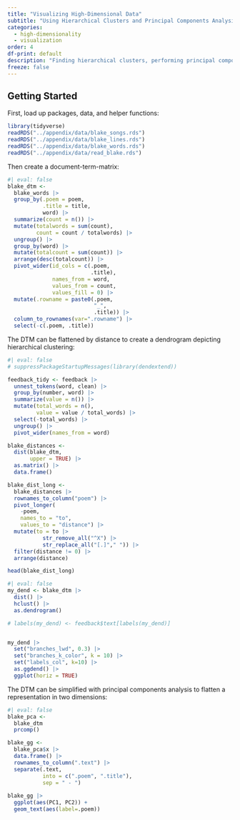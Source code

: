 ```yaml
---
title: "Visualizing High-Dimensional Data"
subtitle: "Using Hierarchical Clusters and Principal Components Analysis"
categories: 
  - high-dimensionality
  - visualization
order: 4
df-print: default
description: "Finding hierarchical clusters, performing principal components analysis, and creating visualizations, oh my!"
freeze: false
---
```


## Getting Started

First, load up packages, data, and helper functions:

```r
library(tidyverse)
readRDS("../appendix/data/blake_songs.rds")
readRDS("../appendix/data/blake_lines.rds")
readRDS("../appendix/data/blake_words.rds")
readRDS("../appendix/data/read_blake.rds")
```

Then create a document-term-matrix:

```r
#| eval: false
blake_dtm <-
  blake_words |> 
  group_by(.poem = poem,
           .title = title, 
           word) |> 
  summarize(count = n()) |> 
  mutate(totalwords = sum(count),
         count = count / totalwords) |> 
  ungroup() |> 
  group_by(word) |> 
  mutate(totalcount = sum(count)) |> 
  arrange(desc(totalcount)) |> 
  pivot_wider(id_cols = c(.poem,
                          .title),
              names_from = word,
              values_from = count,
              values_fill = 0) |> 
  mutate(.rowname = paste0(.poem, 
                           "_", 
                           .title)) |> 
  column_to_rownames(var=".rowname") |> 
  select(-c(.poem, .title))
```

The DTM can be flattened by distance to create a dendrogram depicting hierarchical clustering:

```r
#| eval: false
# suppressPackageStartupMessages(library(dendextend))

feedback_tidy <- feedback |> 
  unnest_tokens(word, clean) |> 
  group_by(number, word) |> 
  summarize(value = n()) |> 
  mutate(total_words = n(),
         value = value / total_words) |> 
  select(-total_words) |> 
  ungroup() |> 
  pivot_wider(names_from = word)

blake_distances <- 
  dist(blake_dtm, 
       upper = TRUE) |> 
  as.matrix() |> 
  data.frame()

blake_dist_long <- 
  blake_distances |> 
  rownames_to_column("poem") |> 
  pivot_longer(
    -poem,
    names_to = "to",
    values_to = "distance") |> 
  mutate(to = to |> 
           str_remove_all("^X") |> 
           str_replace_all("[.]"," ")) |> 
  filter(distance != 0) |> 
  arrange(distance)

head(blake_dist_long)
```

```r
#| eval: false
my_dend <- blake_dtm |> 
  dist() |> 
  hclust() |> 
  as.dendrogram()

# labels(my_dend) <- feedback$text[labels(my_dend)]


my_dend |> 
  set("branches_lwd", 0.3) |> 
  set("branches_k_color", k = 10) |> 
  set("labels_col", k=10) |> 
  as.ggdend() |> 
  ggplot(horiz = TRUE)
```

The DTM can be simplified with principal components analysis to flatten a representation in two dimensions:

```r
#| eval: false
blake_pca <- 
  blake_dtm 
  prcomp()

blake_gg <- 
  blake_pca$x |> 
  data.frame() |> 
  rownames_to_column(".text") |> 
  separate(.text, 
           into = c(".poem", ".title"),
           sep = " - ")
  
blake_gg |> 
  ggplot(aes(PC1, PC2)) +
  geom_text(aes(label=.poem))

```
